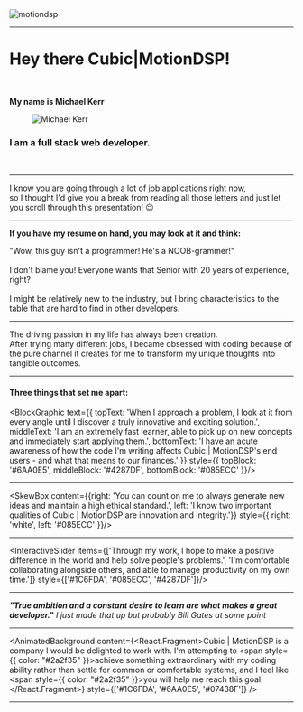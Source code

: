 


<div style={{ borderRadius: '10px', padding: '14vw 25vw', maxWidth: '70vw', background: 'white', display: 'flex', alignItems: 'center', justifyContent: 'center', margin: '0 auto'}}>
  <img src='https://www.motiondsp.com/wp-content/uploads/2018/09/CubicMotionDSP_HColor-Transparent-1-300x64.png' alt='motiondsp'/>
</div>

---


# Hey there Cubic|MotionDSP!
<br/>

**My name is Michael Kerr** 
<figure style={{ margin: '20px 0' }}>
  <img src={profile} alt='Michael Kerr' style={{ borderRadius: '10px', width: '540px', height: 'auto', margin: '0 auto' }}/>
</figure>

### I am a full stack web developer.

<br/>

---


<div className='textbox-small' style={{ background: '#1aaaec', color: 'white' }}>
  I know you are going through a lot of job applications right now,
  <br/>
  so I thought I'd give you a break from reading all those letters and just let you scroll through this presentation! 😉
</div>

<ResumeAnimation />

---



**If you have my resume on hand, you may look at it and think:**

<div className='textbox-uppercase' style={{ background: 'white' }}>
  "Wow, this guy isn't a programmer! He's a NOOB-grammer!"
</div>

<br/>

<div className='textbox-medium' style={{ background: '#1c6eda', color: 'white' }}>
  I don't blame you! Everyone wants that Senior with 20 years of experience, right?
  <br/>
  <br/>
  I might be relatively new to the industry, but I bring <span style={{ color: "black" }}>characteristics</span> to the table that are <span style={{ color: "black" }}>hard to find</span> in other developers.
</div>

---


<CircleAnimation />

<div className='textbox-medium' style={{ background: 'black', color: 'white' }}>
  The driving <span style={{ color: '#1aaaec' }}>passion</span> in my life has always been <span style={{ color: '#1aaaec' }}>creation.</span>
  <br/>
  After trying many different jobs, I became <span style={{ color: '#1aaaec' }}>obsessed</span> with coding because of the pure channel it creates for me to transform my <span style={{ color: '#1aaaec' }}>unique thoughts</span> into <span style={{ color: '#1aaaec' }}>tangible outcomes.</span>
</div>

---


#### Three things that set me apart:

<BlockGraphic 
  text={{
    topText: 'When I approach a problem, I look at it from every angle until I discover a truly innovative and exciting solution.', 
    middleText: 'I am an extremely fast learner, able to pick up on new concepts and immediately start applying them.', 
    bottomText: 'I have an acute awareness of how the code I\'m writing affects Cubic | MotionDSP\'s end users - and what that means to our finances.'
  }} 
  style={{ 
    topBlock: '#6AA0E5', 
    middleBlock: '#4287DF', 
    bottomBlock: '#085ECC' 
  }}/>

---



<SkewBox content={{right: 'You can count on me to always generate new ideas and maintain a high ethical standard.', left: 'I know two important qualities of Cubic | MotionDSP are innovation and integrity.'}} style={{ right: 'white', left: '#085ECC' }}/>

---

<InteractiveSlider items={['Through my work, I hope to make a positive difference in the world and help solve people\'s problems.', 'I\'m comfortable collaborating alongside others, and able to manage productivity on my own time.']} style={['#1C6FDA', '#085ECC', '#4287DF']}/>

---



***"True ambition and a constant desire to learn are what makes a great developer."***
<Cite>I just made that up but probably Bill Gates at some point</Cite>

---

<AnimatedBackground content={<React.Fragment><span>Cubic | MotionDSP is a company I would be delighted to work with. I'm attempting to <span style={{ color: "#2a2f35" }}>achieve something extraordinary</span> with my coding ability rather than settle for common or comfortable systems, and I feel like <span style={{ color: "#2a2f35" }}>you will help me reach this goal.</span></span></React.Fragment>} style={['#1C6FDA', '#6AA0E5', '#07438F']} />

---



<HiringResources primary='white' secondary="#1c6eda"/>